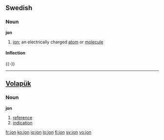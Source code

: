 {{also|Jon}}
==Swedish==

===Noun===
'''jon'''

# {{chemistry|lang=sv}} [[ion]]; an electrically charged [[atom]] or [[molecule]]

====Inflection====
{{sv-noun|gender=Common|jon|jonen|joner|jonerna|jons|jonens|joners|jonernas}}
{{-}}

----

==[[Volapük]]==

===Noun===
'''jon'''

# [[reference]]
# [[indication]]

[[fr:jon]]
[[ko:jon]]
[[io:jon]]
[[lo:jon]]
[[fi:jon]]
[[sv:jon]]
[[vo:jon]]